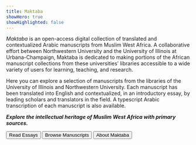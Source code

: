 ```yaml
---
title: Maktaba
showHero: true
showHighlighted: false
---
```



*Maktaba* is an open-access digital collection of translated and contextualized Arabic manuscripts from Muslim West Africa. A collaborative effort between Northwestern University and the University of Illinois at Urbana-Champaign, Maktaba is dedicated to making portions of the African manuscript collections from these universities’ libraries accessible to a wide variety of users for learning, teaching, and research. 

Here you can explore a selection of manuscripts from the libraries of the University of Illinois and Northwestern University. Each manuscript has been translated into English and contextualized, in an introductory essay, by leading scholars and translators in the field. A typescript Arabic transcription of each manuscript is also available.   

***Explore the intellectual heritage of Muslim West Africa with primary sources.***   


<ButtonWrapper>
  <Button href="/essays">Read Essays</Button>  
  <Button href="/works">Browse Manuscripts</Button> 
  <Button href="/about">About Maktaba</Button>
</ButtonWrapper>
